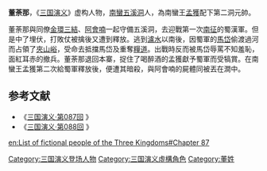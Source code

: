 '''董荼那'''，《[[三国演义|三国演义]]》虚构人物，[[南中|南蠻]][[五溪洞|五溪洞]]人，為南蠻王[[孟獲|孟獲]]配下第二洞元帥。

董荼那與同僚[[金環三結|金環三結]]、[[阿會喃|阿會喃]]一起守備五溪洞，去迎戰第一次[[南征|南征]]的蜀漢軍。但是中了埋伏，打敗仗被擒後又遭到釋放。逃到[[瀘水|瀘水]]以南後，因蜀軍的[[馬岱|馬岱]]偷渡過河而占領了[[夾山峪|夾山峪]]，受命去抵擋馬岱及重奪[[糧道|糧道]]。出戰時反而被馬岱辱罵不知羞恥，面紅耳赤的撤兵。董荼那退回本寨，捉住了喝醉酒的孟獲獻予蜀軍而受犒賞。在南蠻王孟獲第二次給蜀軍釋放後，便遭其暗殺，與阿會喃的屍體同被丟在澗中。

==参考文献==
* 《[http://zh.wikisource.org/w/index.php?title=%E4%B8%89%E5%9C%8B%E6%BC%94%E7%BE%A9/%E7%AC%AC087%E5%9B%9E 三国演义·第087回] {{Wayback|url=http://zh.wikisource.org/w/index.php?title=%E4%B8%89%E5%9C%8B%E6%BC%94%E7%BE%A9%2F%E7%AC%AC087%E5%9B%9E |date=20170305143315 }}》
* 《[http://zh.wikisource.org/w/index.php?title=%E4%B8%89%E5%9C%8B%E6%BC%94%E7%BE%A9/%E7%AC%AC088%E5%9B%9E 三国演义·第088回] {{Wayback|url=http://zh.wikisource.org/w/index.php?title=%E4%B8%89%E5%9C%8B%E6%BC%94%E7%BE%A9%2F%E7%AC%AC088%E5%9B%9E |date=20170305151801 }}》

{{Fict-char-stub}}
[[Category:三国演义登场人物|Category:三国演义登场人物]]
[[Category:三国演义虛構角色|Category:三国演义虛構角色]]

[[Category:董姓|Category:董姓]]

[[en:List_of_fictional_people_of_the_Three_Kingdoms#Chapter_87|en:List of fictional people of the Three Kingdoms#Chapter 87]]